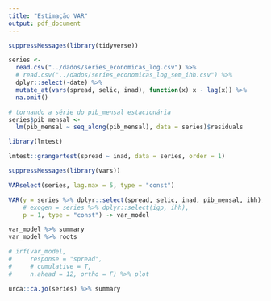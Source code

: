 ```yaml
---
title: "Estimação VAR"
output: pdf_document
---
```


```r

suppressMessages(library(tidyverse))

series <-
  read.csv("../dados/series_economicas_log.csv") %>%
  # read.csv("../dados/series_economicas_log_sem_ihh.csv") %>%
  dplyr::select(-date) %>%
  mutate_at(vars(spread, selic, inad), function(x) x - lag(x)) %>%
  na.omit()

# tornando a série do pib_mensal estacionária
series$pib_mensal <-
  lm(pib_mensal ~ seq_along(pib_mensal), data = series)$residuals

```

```r

library(lmtest)

lmtest::grangertest(spread ~ inad, data = series, order = 1)

```

```r

suppressMessages(library(vars))

VARselect(series, lag.max = 5, type = "const")

VAR(y = series %>% dplyr::select(spread, selic, inad, pib_mensal, ihh),
    # exogen = series %>% dplyr::select(igp, ihh),
    p = 1, type = "const") -> var_model

var_model %>% summary
var_model %>% roots

# irf(var_model,
#     response = "spread",
#     # cumulative = T,
#     n.ahead = 12, ortho = F) %>% plot

```

```r

urca::ca.jo(series) %>% summary

```
